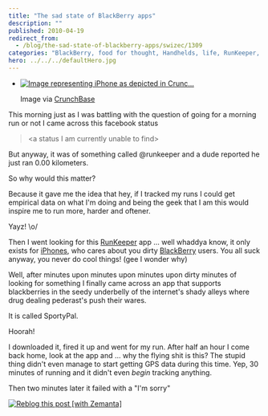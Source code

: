 ```yaml
---
title: "The sad state of BlackBerry apps"
description: ""
published: 2010-04-19
redirect_from:
  - /blog/the-sad-state-of-blackberry-apps/swizec/1309
categories: "BlackBerry, food for thought, Handhelds, life, RunKeeper, Smartphone, SportyPal, Uncategorized"
hero: ../../../defaultHero.jpg
---
```


- [![Image representing iPhone as depicted in Crunc...](https://swizec.com/wp-content/uploads/2010/04/19797v1-max-250x250.jpg "Image representing iPhone as depicted in Crunc...")](http://www.crunchbase.com/product/iphone)

  Image via [CrunchBase](http://www.crunchbase.com)

This morning just as I was battling with the question of going for a morning run or not I came across this facebook status

> &lt;a status I am currently unable to find>

But anyway, it was of something called @runkeeper and a dude reported he just ran 0.00 kilometers.

So why would this matter?

Because it gave me the idea that hey, if I tracked my runs I could get empirical data on what I'm doing and being the geek that I am this would inspire me to run more, harder and oftener.

Yayz! \\o/

Then I went looking for this [RunKeeper](http://runkeeper.com/ "RunKeeper") app ... well whaddya know, it only exists for [iPhones](http://www.apple.com/iphone "iPhone"), who cares about you dirty [BlackBerry](http://www.blackberry.com "BlackBerry") users. You all suck anyway, you never do cool things! (gee I wonder why)

Well, after minutes upon minutes upon minutes upon dirty minutes of looking for something I finally came across an app that supports blackberries in the seedy underbelly of the internet's shady alleys where drug dealing pederast's push their wares.

It is called SportyPal.

Hoorah!

I downloaded it, fired it up and went for my run. After half an hour I come back home, look at the app and ... why the flying shit is this? The stupid thing didn't even manage to start getting GPS data during this time. Yep, 30 minutes of running and it didn't even _begin_ tracking anything.

Then two minutes later it failed with a "I'm sorry"

[![Reblog this post [with Zemanta]](https://img.zemanta.com/reblog_e.png?x-id=740d9278-a559-4fb4-9cca-c2da19eeb5b1)](http://reblog.zemanta.com/zemified/740d9278-a559-4fb4-9cca-c2da19eeb5b1/ "Reblog this post [with Zemanta]")
